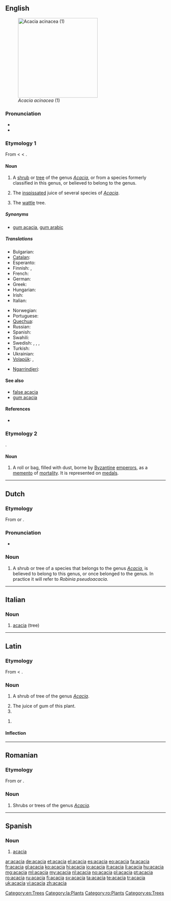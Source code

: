 {{also|Acacia}}
==English==
{{wikipedia}}
{{commons|Acacia}}
[[Image:Acacia_acinacea_01.jpg|thumb|right|250px|''Acacia acinacea'' (1)]]

===Pronunciation===
* {{audio|en-us-acacia.ogg|Audio (US)}}
* {{rhymes|eɪʃə}}

===Etymology 1===
From {{etyl|la}} {{term|acacia|lang=la}} < {{etyl|grc}} {{term|sc=polytonic|ἀκακία|tr=akakia|lang=grc}} < {{term|sc=polytonic|ἀκή|tr=akē||point|lang=grc}}.

====Noun====
{{en-noun|s|-}}

# {{countable}} A [[shrub]] or [[tree]] of the genus ''[[Acacia]]'', or from a species formerly classified in this genus, or believed to belong to the genus.
# {{pharmacy|uncountable}} The [[inspissated]] juice of several species of ''[[Acacia]]''.
# {{Australia}} The [[wattle]] tree.

=====Synonyms=====
* {{sense|medical: juice of several species of Acacia}} [[gum acacia]], [[gum arabic]]

=====Translations=====
{{trans-top|shrub or tree}}
* Bulgarian: {{t-|bg|акация}}
* [[Catalan]]: {{t|ca|acàcia|f}}
* Esperanto: {{t|eo|akacio}}
* Finnish: {{t-|fi|akasia}} {{qualifier|official}}, {{t-|fi|akaasia}} {{qualifier|unofficial}}
* French: {{t+|fr|acacia|m}}
* German: {{t|de|Akazie|f}}
* Greek: {{t+|el|ακακία|f|tr=akakía}}
* Hungarian: {{t|hu|akácia}}
* Irish: {{t|ga|acáise|f|xs=Irish}}
* Italian: {{t+|it|acacia|f}}
{{trans-mid}}
* Norwegian: {{t|no|akasie|m}}
* Portuguese: {{t+|pt|acácia|f}}
* [[Quechua]]: {{t-|qu|harka|xs=Quechua}}
* Russian: {{t+|ru|акация|f|tr=akátsija}}
* Spanish: {{t+|es|acacia|f}}
* Swahili: {{t|sw|mshita}}
* Swedish: {{t|sv|acacia}}, {{t|sv|acaciaträd}}, {{t|sv|akacia}}, {{t|sv|akaciaträd}}
* Turkish: {{t+|tr|akasya}}
* Ukrainian: {{t+|uk|акація|f|tr=akátsija|xs=Ukrainian}}
* [[Volapük]]: {{t|vo|kaaziad}}, {{t|vo|kaaziadabim}}
{{trans-bottom}}

{{trans-top|inspissated juice of ''Acacia''}}
{{trans-mid}}
{{trans-bottom}}

{{trans-top|in Australia, the wattle tree}}
* [[Ngarrindjeri]]: {{tø|nay|wurruldi}}
{{trans-mid}}
{{trans-bottom}}

====See also====
* [[false acacia]]
* [[gum acacia]]

====References====
* {{R:Webster 1913}}

===Etymology 2===
{{unk.|en}}.

====Noun====
{{en-noun}}

# {{context|antiquities}} A roll or bag, filled with dust, borne by [[Byzantine]] [[emperor]]s, as a [[memento]] of [[mortality]]. It is represented on [[medal]]s.

[[Category:en:Trees]]

----

==Dutch==

===Etymology===
From {{etyl|la|nl}} {{term|acacia|lang=la}} or {{etyl|fr|nl}} {{term|acacia|lang=fr}}.

===Pronunciation===
* {{audio|Nl-acacia.ogg|audio}}

===Noun===
{{infl|nl|noun|g=m|g2=f}}

# {{botany|lang=nl}} A shrub or tree of a species that belongs to the genus ''[[Acacia]]'', is believed to belong to this genus, or once belonged to the genus. In practice it will refer to ''Robinia pseudoacacia''.

----

==Italian==

===Noun===
{{it-noun|acaci|f|a|e}}

# [[#English|acacia]] (tree)

----

==Latin==

===Etymology===
From {{etyl|grc|la}} {{term|sc=polytonic|ἀκακία|tr=akakia|lang=grc}} < {{term|sc=polytonic|ἀκή|tr=akē||point|lang=grc}}.

===Noun===
{{la-noun|acācia|acaciae#Latin|acāciae|f|first}}

# {{botany|lang=la}} A shrub of tree of the genus ''[[Acacia]]''.
# The juice of gum of this plant.
# {{inflection of|acacia|acācia|voc|s|lang=la}}

{{infl|la|noun form|head=acāciā|g=f}}

# {{inflection of|acacia|acācia|abl|s|lang=la}}

====Inflection====
{{ladecl1}}
{{la-decl-1st|acaci|acāci}}

[[Category:la:Plants]]

----

==Romanian==

===Etymology===
From {{etyl|la|ro}} {{term|acacia|lang=la}} or {{etyl|fr|ro}} {{term|acacia|lang=fr}}.

===Noun===
{{infl|ro|noun}}

# Shrubs or trees of the genus ''[[Acacia]].''

[[Category:ro:Plants]]

----

==Spanish==

===Noun===
{{es-noun-f}}

# [[#English|acacia]]

[[Category:es:Trees]]

[[ar:acacia]]
[[de:acacia]]
[[et:acacia]]
[[el:acacia]]
[[es:acacia]]
[[eo:acacia]]
[[fa:acacia]]
[[fr:acacia]]
[[gl:acacia]]
[[ko:acacia]]
[[hi:acacia]]
[[io:acacia]]
[[it:acacia]]
[[li:acacia]]
[[hu:acacia]]
[[mg:acacia]]
[[ml:acacia]]
[[my:acacia]]
[[nl:acacia]]
[[no:acacia]]
[[pl:acacia]]
[[pt:acacia]]
[[ro:acacia]]
[[ru:acacia]]
[[fi:acacia]]
[[sv:acacia]]
[[ta:acacia]]
[[te:acacia]]
[[tr:acacia]]
[[uk:acacia]]
[[vi:acacia]]
[[zh:acacia]]